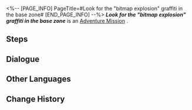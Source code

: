<%-- [PAGE_INFO]
PageTitle=#Look for the "bitmap explosion" graffiti in the base zone#
[END_PAGE_INFO] --%>
{{Stub|Dialogue.}}
{{Mission Infobox
|id            = 8000152
|title         = 
|image         = <!--Mission Look for the "bitmap explosion" graffiti in the base zone.png-->
|type          = Adventure
|event_name    = 
|chapter       = 
|requirements  = [[Companion Mission]] ''[[Punklorde Mentality]]'' completed
|summary       = <!--official mission summary from Fate's Atlas-->
|characters    = Trailblazer
|startLocation = [[<!--starting world-->]] - [[<!--starting area-->]]
|world         = <!--starting world-->
|area          = <!--starting area-->
|prev          = 
|next          = 
|rewards       = 
}}
'''''Look for the "bitmap explosion" graffiti in the base zone''''' is an [[Adventure Mission]]<!--in [world]-->.

==Steps==


<!--
==Gameplay Notes==

--><!--
==Trial Character==

-->
==Dialogue==
{{Stub Dialogue}}
{{Dialogue Start}}
:{{tx}}
{{Dialogue End}}

==Other Languages==
{{Other Languages
|en   = Look for the "bitmap explosion" graffiti in the base zone
|zhs  = 寻找基座舱段的「爆破位图」涂鸦
|zht  = 尋找基座艙段的「爆破點陣圖」塗鴉
|ja   = ベース部分にある「爆破ビットマップ」のラクガキを見つける
|ko   = 베이스 캐빈의 「폭파 비트맵」 그래피티 찾기
|es   = Busca el grafiti de la explosión de mapas de bits en la zona de la base
|fr   = Trouver le graffiti «&nbsp;Explosion bitmap&nbsp;» dans la Zone de base
|ru   = Найдите все граффити «Взрыв битового изображения» в Базовой зоне
|th   = ตามหากราฟฟิตี้ "Bitmap Explosion" ใน Base Zone
|vi   = Tìm graffiti "Bitmap Bùng Nổ" trong Khoang Cơ Sở
|de   = Finde das Graffiti „Bitmap-Explosion“ in der Basiszone.
|id   = Temukan grafiti "Bitmap Explosion" di Base Zone
|pt   = Procure pelo grafite "Explosão de Bitmap" na Zona Base
}}

==Change History==
{{Change History|1.1}}
